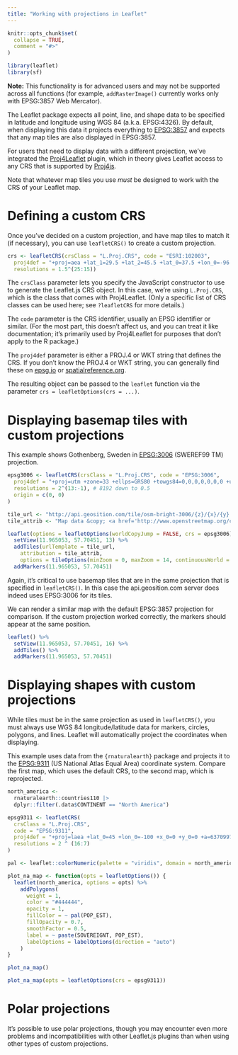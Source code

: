 ```yaml
---
title: "Working with projections in Leaflet"
---
```


```r
knitr::opts_chunk$set(
  collapse = TRUE,
  comment = "#>"
)
```

```r
library(leaflet)
library(sf)
```

**Note:** This functionality is for advanced users and may not be supported across all functions (for example, `addRasterImage()` currently works only with EPSG:3857 Web Mercator).

The Leaflet package expects all point, line, and shape data to be specified in latitude and longitude using WGS 84 (a.k.a. EPSG:4326). By default, when displaying this data it projects everything to [EPSG:3857](https://spatialreference.org/ref/epsg/3857/) and expects that any map tiles are also displayed in EPSG:3857.

For users that need to display data with a different projection, we've integrated the [Proj4Leaflet](https://github.com/kartena/Proj4Leaflet) plugin, which in theory gives Leaflet access to any CRS that is supported by [Proj4js](http://proj4js.org/).

Note that whatever map tiles you use _must_ be designed to work with the CRS of your Leaflet map.

# Defining a custom CRS

Once you've decided on a custom projection, and have map tiles to match it (if necessary), you can use `leafletCRS()` to create a custom projection.

```r
crs <- leafletCRS(crsClass = "L.Proj.CRS", code = "ESRI:102003",
  proj4def = "+proj=aea +lat_1=29.5 +lat_2=45.5 +lat_0=37.5 +lon_0=-96 +x_0=0 +y_0=0 +datum=WGS84 +units=m +no_defs",
  resolutions = 1.5^(25:15))
```

The `crsClass` parameter lets you specify the JavaScript constructor to use to generate the Leaflet.js CRS object. In this case, we're using `L.Proj.CRS`, which is the class that comes with Proj4Leaflet. (Only a specific list of CRS classes can be used here; see `?leafletCRS` for more details.)

The `code` parameter is the CRS identifier, usually an EPSG identifier or similar. (For the most part, this doesn't affect us, and you can treat it like documentation; it's primarily used by Proj4Leaflet for purposes that don't apply to the R package.)

The `proj4def` parameter is either a PROJ.4 or WKT string that defines the CRS. If you don't know the PROJ.4 or WKT string, you can generally find these on [epsg.io](https://epsg.io/) or [spatialreference.org](https://spatialreference.org/).

The resulting object can be passed to the `leaflet` function via the parameter `crs = leafletOptions(crs = ...)`.

# Displaying basemap tiles with custom projections

This example shows Gothenberg, Sweden in [EPSG:3006](http://epsg.io/3006) (SWEREF99 TM) projection.

```r
epsg3006 <- leafletCRS(crsClass = "L.Proj.CRS", code = "EPSG:3006",
  proj4def = "+proj=utm +zone=33 +ellps=GRS80 +towgs84=0,0,0,0,0,0,0 +units=m +no_defs",
  resolutions = 2^(13:-1), # 8192 down to 0.5
  origin = c(0, 0)
)

tile_url <- "http://api.geosition.com/tile/osm-bright-3006/{z}/{x}/{y}.png"
tile_attrib <- "Map data &copy; <a href='http://www.openstreetmap.org/copyright'>OpenStreetMap contributors</a>, Imagery &copy; 2013 <a href='http://www.kartena.se/'>Kartena</a>"

leaflet(options = leafletOptions(worldCopyJump = FALSE, crs = epsg3006)) %>%
  setView(11.965053, 57.70451, 13) %>%
  addTiles(urlTemplate = tile_url,
    attribution = tile_attrib,
    options = tileOptions(minZoom = 0, maxZoom = 14, continuousWorld = TRUE)) %>%
  addMarkers(11.965053, 57.70451)
```

Again, it's critical to use basemap tiles that are in the same projection that is specified in `leafletCRS()`. In this case the api.geosition.com server does indeed uses EPSG:3006 for its tiles.

We can render a similar map with the default EPSG:3857 projection for comparison. If the custom projection worked correctly, the markers should appear at the same position.

```r
leaflet() %>%
  setView(11.965053, 57.70451, 16) %>%
  addTiles() %>%
  addMarkers(11.965053, 57.70451)
```

# Displaying shapes with custom projections

While tiles must be in the same projection as used in `leafletCRS()`, you must always use WGS 84 longitude/latitude data for markers, circles, polygons, and lines. Leaflet will automatically project the coordinates when displaying. 

This example uses data from the `{rnaturalearth}` package and projects it to the [EPSG:9311](https://epsg.io/9311) (US National Atlas Equal Area) coordinate system. Compare the first map, which uses the default CRS, to the second map, which is reprojected.

```r
north_america <-
  rnaturalearth::countries110 |>
  dplyr::filter(.data$CONTINENT == "North America")

epsg9311 <- leafletCRS(
  crsClass = "L.Proj.CRS",
  code = "EPSG:9311",
  proj4def = "+proj=laea +lat_0=45 +lon_0=-100 +x_0=0 +y_0=0 +a=6370997 +b=6370997 +units=m +no_defs",
  resolutions = 2 ^ (16:7)
)

pal <- leaflet::colorNumeric(palette = "viridis", domain = north_america$POP_EST)

plot_na_map <- function(opts = leafletOptions()) {
  leaflet(north_america, options = opts) %>%
    addPolygons(
      weight = 1,
      color = "#444444",
      opacity = 1,
      fillColor = ~ pal(POP_EST),
      fillOpacity = 0.7,
      smoothFactor = 0.5,
      label = ~ paste(SOVEREIGNT, POP_EST),
      labelOptions = labelOptions(direction = "auto")
    )
}

plot_na_map()
```

```r
plot_na_map(opts = leafletOptions(crs = epsg9311))
```


# Polar projections

It's possible to use polar projections, though you may encounter even more problems and incompatibilities with other Leaflet.js plugins than when using other types of custom projections. 

<!-- You can refer to [this set of examples](http://rpubs.com/bhaskarvk/leaflet-polarmaps) by Bhaskar Karambelkar to get started. -->
